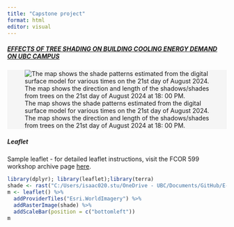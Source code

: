 ```yaml
---
title: "Capstone project"
format: html
editor: visual
---
```


##### [**EFFECTS OF TREE SHADING ON BUILDING COOLING ENERGY DEMAND ON UBC CAMPUS**]{.underline}

::: {style="background-color: #f5f5f5"}
![The map shows the shade patterns estimated from the digital surface model for various times on the 21st day of August 2024. The map shows the direction and length of the shadows/shades from trees on the 21st day of August 2024 at 18: 00 PM.](/Shade%20patterns%20estimated%20from%20the%20digital%20surface%20model%20for%20various%20times%20on%20the%2021st%20day%20of%20August%202024.jpg)
:::

##### Leaflet

Sample leaflet - for detailed leaflet instructions, visit the FCOR 599 workshop archive page [here](https://ubc-mgem-fcor599.github.io/FCOR-599-Workshops/Interactive_Maps/leaflet.html).

```r
library(dplyr); library(leaflet);library(terra)
shade <- rast("C:/Users/isaac020.stu/OneDrive - UBC/Documents/GitHub/E-Portfolio/images/hillshade_18-45.tif")
m <- leaflet() %>%
  addProviderTiles("Esri.WorldImagery") %>%
  addRasterImage(shade) %>% 
  addScaleBar(position = c("bottomleft"))
m
```
